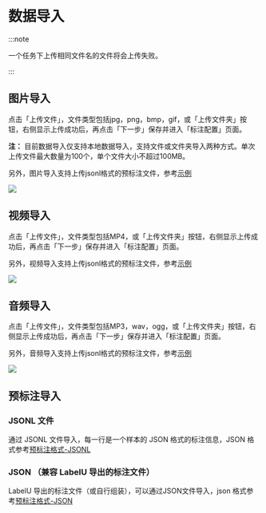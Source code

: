 # 数据导入

:::note

一个任务下上传相同文件名的文件将会上传失败。

:::

## 图片导入

点击「上传文件」，文件类型包括jpg，png，bmp，gif，或「上传文件夹」按钮，右侧显示上传成功后，再点击「下一步」保存并进入「标注配置」页面。

**注：** 目前数据导入仅支持本地数据导入，支持文件或文件夹导入两种方式。单次上传文件最大数量为100个，单个文件大小不超过100MB。

另外，图片导入支持上传jsonl格式的预标注文件，参考[示例](/schema/pre-annotation/json)

![](/zh/image-import.png)

## 视频导入

点击「上传文件」，文件类型包括MP4，或「上传文件夹」按钮，右侧显示上传成功后，再点击「下一步」保存并进入「标注配置」页面。

另外，视频导入支持上传jsonl格式的预标注文件，参考[示例](/schema/pre-annotation/json)

![](/zh/video-import.png)

## 音频导入

点击「上传文件」，文件类型包括MP3，wav，ogg，或「上传文件夹」按钮，右侧显示上传成功后，再点击「下一步」保存并进入「标注配置」页面。

另外，音频导入支持上传jsonl格式的预标注文件，参考[示例](/schema/pre-annotation/json)

![](/zh/audio-import.png)

## 预标注导入

### JSONL 文件

通过 JSONL 文件导入，每一行是一个样本的 JSON 格式的标注信息，JSON 格式参考[预标注格式-JSONL](/schema/pre-annotation/jsonl/image)

### JSON （兼容 LabelU 导出的标注文件）

LabelU 导出的标注文件（或自行组装），可以通过JSON文件导入，json 格式参考[预标注格式-JSON](/schema/pre-annotation/json)